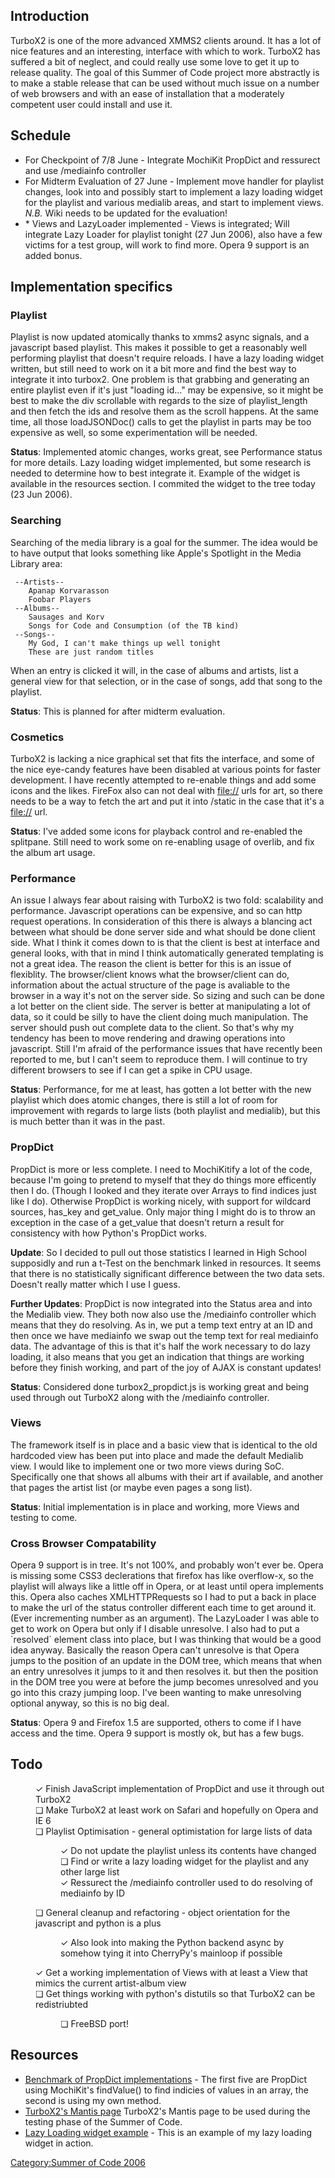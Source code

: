 ==Introduction==
TurboX2 is one of the more advanced XMMS2 clients around. It has a lot of nice features and an interesting, interface with which to work. TurboX2 has suffered a bit of neglect, and could really use some love to get
it up to release quality. The goal of this Summer of Code project more abstractly is to make a stable release
that can be used without much issue on a number of web browsers and with an ease of installation that a moderately competent user could install and use it. 

==Schedule==
* For Checkpoint of 7/8 June - Integrate MochiKit PropDict and ressurect and use /mediainfo controller
* For Midterm Evaluation of 27 June - Implement move handler for playlist changes, look into and possibly start to implement a lazy loading widget for the playlist and various medialib areas, and start to implement views. ''N.B.'' Wiki needs to be updated for the evaluation!
* * Views and LazyLoader implemented - Views is integrated; Will integrate Lazy Loader for playlist tonight (27 Jun 2006), also have a few victims for a test group, will work to find more. Opera 9 support is an added bonus.

==Implementation specifics==

===Playlist===
Playlist is now updated atomically thanks to xmms2 async signals, and a javascript based playlist. This makes it possible to get a reasonably well performing playlist that doesn't require reloads. I have a lazy loading widget written, but still need to work on it a bit more and find the best way to integrate it into turbox2. One problem is that grabbing and generating an entire playlist even if it's just "loading id..." may be expensive, so it might be best to make the div scrollable with regards to the size of playlist_length and then fetch the ids and resolve them as the scroll happens. At the same time, all those loadJSONDoc() calls to get the playlist in parts may be too expensive as well, so some experimentation will be needed.

'''Status''': Implemented atomic changes, works great, see Performance status for more details. Lazy loading widget implemented, but some research is needed to determine how to best integrate it. Example of the widget is available in the resources section. I commited the widget to the tree today (23 Jun 2006).

===Searching===
Searching of the media library is a goal for the summer. The idea would be to have output that looks something like Apple's Spotlight in the Media Library area:

  --Artists--
     Apanap Korvarasson
     Foobar Players
  --Albums--
     Sausages and Korv
     Songs for Code and Consumption (of the TB kind)
  --Songs--
     My God, I can't make things up well tonight
     These are just random titles

When an entry is clicked it will, in the case of albums and artists, list a general view for that selection, or in the case of songs, add that song to the playlist. 

'''Status''': This is planned for after midterm evaluation.

===Cosmetics===
TurboX2 is lacking a nice graphical set that fits the interface, and some of the nice eye-candy features have been disabled at various points for faster development. I have recently attempted to re-enable things and add some icons and the likes. FireFox also can not deal with file:// urls for art, so there needs to be a way to fetch the art and put it into /static in the case that it's a file:// url. 


'''Status''': I've added some icons for playback control and re-enabled the splitpane. Still need to work some on re-enabling usage of overlib, and fix the album art usage.

===Performance===
An issue I always fear about raising with TurboX2 is two fold: scalability and performance. Javascript operations can be expensive, and so can http request operations. In consideration of this there is always a blancing act between what should be done server side and what should be done client side. What I think it comes down to is that the client is best at interface and general looks, with that in mind I think automatically generated templating is not a great idea. The reason the client is better for this is an issue of flexiblity. The browser/client knows what the browser/client can do, information about the actual structure of the page is avaliable to the browser in a way it's not on the server side. So sizing and such can be done a lot better on the client side. The server is better at manipulating a lot of data, so it could be silly to have the client doing much manipulation. The server should push out complete data to the client. So that's why my tendency has been to move rendering and drawing operations into javascript. Still I'm afraid of the performance issues that have recently been reported to me, but I can't seem to reproduce them. I will continue to try different browsers to see if I can get a spike in CPU usage. 

'''Status''': Performance, for me at least, has gotten a lot better with the new playlist which does atomic changes, there is still a lot of room for improvement with regards to large lists (both playlist and medialib), but this is much better than it was in the past.

===PropDict===
PropDict is more or less complete. I need to MochiKitify a lot of the code, because I'm going to pretend to myself that they do things more efficently then I do. (Though I looked and they iterate over Arrays to find indices just like I do). Otherwise PropDict is working nicely, with support for wildcard sources, has_key and get_value. Only major thing I might do is to throw an exception in the case of a get_value that doesn't return a result for consistency with how Python's PropDict works.

'''Update''': So I decided to pull out those statistics I learned in High School supposidly and run a t-Test on the benchmark linked in resources. It seems that there is no statistically significant difference between the two data sets. Doesn't really matter which I use I guess.

'''Further Updates''': PropDict is now integrated into the Status area and into the Medialib view. They both now also use the /mediainfo controller which means that they do resolving. As in, we put a temp text entry at an ID and then once we have mediainfo we swap out the temp text for real mediainfo data. The advantage of this is that it's half the work necessary to do lazy loading, it also means that you get an indication that things are working before they finish working, and part of the joy of AJAX is constant updates!

'''Status''': Considered done turbox2_propdict.js is working great and being used through out TurboX2 along with the /mediainfo controller.

===Views===
The framework itself is in place and a basic view that is identical to the old hardcoded view has been put into place and made the default Medialib view. I would like to implement one or two more views during SoC. Specifically one that shows all albums with their art if available, and another that pages the artist list (or maybe even pages a song list).

'''Status''': Initial implementation is in place and working, more Views and testing to come.

===Cross Browser Compatability===
Opera 9 support is in tree. It's not 100%, and probably won't ever be. Opera is missing some CSS3 declerations that firefox has like overflow-x, so the playlist will always like a little off in Opera, or at least until opera implements this. Opera also caches XMLHTTPRequests so I had to put a back in place to make the url of the status controller different each time to get around it. (Ever incrementing number as an argument). The LazyLoader I was able to get to work on Opera but only if I disable unresolve. I also had to put a `resolved` element class into place, but I was thinking that would be a good idea anyway. Basically the reason Opera can't unresolve is that Opera jumps to the position of an update in the DOM tree, which means that when an entry unresolves it jumps to it and then resolves it. but then the position in the DOM tree you were at before the jump becomes unresolved and you go into this crazy jumping loop. I've been wanting to make unresolving optional anyway, so this is no big deal. 

'''Status''': Opera 9 and Firefox 1.5 are supported, others to come if I have access and the time. Opera 9 support is mostly ok, but has a few bugs.
==Todo==
:&#10003; Finish JavaScript implementation of PropDict and use it through out TurboX2 
:&#10063; Make TurboX2 at least work on Safari and hopefully on Opera and IE 6
:&#10063; Playlist Optimisation - general optimistation for large lists of data
::&#10003; Do not update the playlist unless its contents have changed
::&#10063; Find or write a lazy loading widget for the playlist and any other large list
::&#10003; Ressurect the /mediainfo controller used to do resolving of mediainfo by ID
:&#10063; General cleanup and refactoring - object orientation for the javascript and python is a plus
::&#10003; Also look into making the Python backend async by somehow tying it into CherryPy's mainloop if possible
:&#10003; Get a working implementation of Views with at least a View that mimics the current artist-album view
:&#10063; Get things working with python's distutils so that TurboX2 can be redistriubted
::&#10063; FreeBSD port!

==Resources==
* [http://people.xmms2.org/~alex/benchmark/test.html Benchmark of PropDict implementations] - The first five are PropDict using MochiKit's findValue() to find indicies of values in an array, the second is using my own method.
* [http://bugs.xmms2.org/ TurboX2's Mantis page] TurboX2's Mantis page to be used during the testing phase of the Summer of Code.
* [http://people.xmms2.org/~alex/lazy/test.html Lazy Loading widget example] - This is an example of my lazy loading widget in action.

[[Category:Summer of Code 2006]]